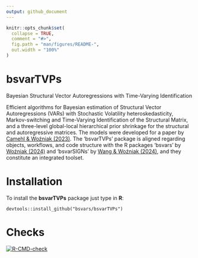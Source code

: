 ```yaml
---
output: github_document
---
```


```r
knitr::opts_chunk$set(
  collapse = TRUE,
  comment = "#>",
  fig.path = "man/figures/README-",
  out.width = "100%"
)
```

# bsvarTVPs

Bayesian Structural Vector Autoregressions with Time-Varying Identification

Efficient algorithms for Bayesian estimation of Structural Vector Autoregressions (VARs) with Stochastic Volatility heteroskedasticity, Markov-switching and Time-Varying Identification of the Structural Matrix, and a three-level global-local hierarchical prior shrinkage for the structural and autoregressive matrices. The models were developed for a paper by [Camehl & Woźniak (2023)](https://doi.org/10.48550/arXiv.2311.05883). The 'bsvarTVPs' package is aligned regarding objects, workflows, and code structure with the R packages 'bsvars' by [Woźniak (2024)](https://doi.org/10.32614/CRAN.package.bsvars) and 'bsvarSIGNs' by [Wang & Woźniak (2024)](https://doi.org/10.32614/CRAN.package.bsvarSIGNs), and they constitute an integrated toolset.

# Installation

To install the **bsvarTVPs** package just type in **R**:
```
devtools::install_github("bsvars/bsvarTVPs")
```

# Checks

[![R-CMD-check](https://github.com/bsvars/bsvarTVPs/actions/workflows/R-CMD-check.yaml/badge.svg)](https://github.com/bsvars/bsvarTVPs/actions/workflows/R-CMD-check.yaml)